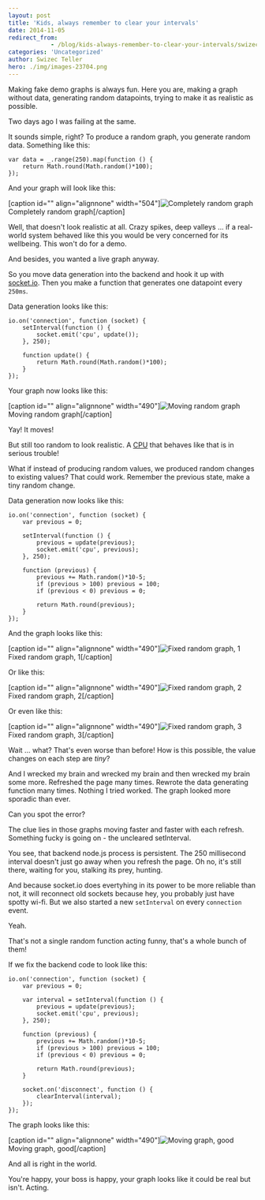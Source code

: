 ```yaml
---
layout: post
title: 'Kids, always remember to clear your intervals'
date: 2014-11-05
redirect_from: 
            - /blog/kids-always-remember-to-clear-your-intervals/swizec/6614
categories: 'Uncategorized'
author: Swizec Teller
hero: ./img/images-23704.png
---
```

Making fake demo graphs is always fun. Here you are, making a graph without data, generating random datapoints, trying to make it as realistic as possible.



Two days ago I was failing at the same.



It sounds simple, right? To produce a random graph, you generate random data. Something like this:



```
var data = _.range(250).map(function () {
    return Math.round(Math.random()*100);
});
```



And your graph will look like this:



\[caption id="" align="alignnone" width="504"]![Completely random graph](./img/images-23704.png "Completely random graph") Completely random graph\[/caption]



Well, that doesn't look realistic at all. Crazy spikes, deep valleys ... if a real-world system behaved like this you would be very concerned for its wellbeing. This won't do for a demo.



And besides, you wanted a live graph anyway.



So you move data generation into the backend and hook it up with [socket.io](http://socket.io/ "Socket.io"). Then you make a function that generates one datapoint every `250ms`.



Data generation looks like this:



```
io.on('connection', function (socket) {
    setInterval(function () {
        socket.emit('cpu', update());
    }, 250);

    function update() {
        return Math.round(Math.random()*100);
    }
});
```



Your graph now looks like this:



\[caption id="" align="alignnone" width="490"]![Moving random graph](./img/images-23705.gif "Moving random graph") Moving random graph\[/caption]



Yay! It moves!



But still too random to look realistic. A [CPU](http://en.wikipedia.org/wiki/Central_processing_unit "Central processing unit") that behaves like that is in serious trouble!



What if instead of producing random values, we produced random changes to existing values? That could work. Remember the previous state, make a tiny random change.



Data generation now looks like this:



```
io.on('connection', function (socket) {
    var previous = 0;

    setInterval(function () {
        previous = update(previous);
        socket.emit('cpu', previous);
    }, 250);

    function (previous) {
        previous += Math.random()*10-5;
        if (previous > 100) previous = 100;
        if (previous < 0) previous = 0;

        return Math.round(previous);
    }
});
```



And the graph looks like this:



\[caption id="" align="alignnone" width="490"]![Fixed random graph, 1](./img/images-23706.gif "Fixed random graph, 1") Fixed random graph, 1\[/caption]



Or like this:



\[caption id="" align="alignnone" width="490"]![Fixed random graph, 2](./img/images-23707.gif "Fixed random graph, 2") Fixed random graph, 2\[/caption]



Or even like this:



\[caption id="" align="alignnone" width="490"]![Fixed random graph, 3](./img/images-23708.gif "Fixed random graph, 3") Fixed random graph, 3\[/caption]



Wait ... what? That's even worse than before! How is this possible, the value changes on each step are _tiny_?



And I wrecked my brain and wrecked my brain and then wrecked my brain some more. Refreshed the page many times. Rewrote the data generating function many times. Nothing I tried worked. The graph looked more sporadic than ever.



Can you spot the error?



The clue lies in those graphs moving faster and faster with each refresh. Something fucky is going on - the uncleared setInterval.



You see, that backend node.js process is persistent. The 250 millisecond interval doesn't just go away when you refresh the page. Oh no, it's still there, waiting for you, stalking its prey, hunting.



And because socket.io does evertyhing in its power to be more reliable than not, it will reconnect old sockets because hey, you probably just have spotty wi-fi. But we also started a new `setInterval` on every `connection` event.



Yeah.



That's not a single random function acting funny, that's a whole bunch of them!



If we fix the backend code to look like this:



```
io.on('connection', function (socket) {
    var previous = 0;

    var interval = setInterval(function () {
        previous = update(previous);
        socket.emit('cpu', previous);
    }, 250);

    function (previous) {
        previous += Math.random()*10-5;
        if (previous > 100) previous = 100;
        if (previous < 0) previous = 0;

        return Math.round(previous);
    }

    socket.on('disconnect', function () {
        clearInterval(interval);
    });
});
```



The graph looks like this:



\[caption id="" align="alignnone" width="490"]![Moving graph, good](./img/images-23710.gif "Moving graph, good") Moving graph, good\[/caption]



And all is right in the world.



You're happy, your boss is happy, your graph looks like it could be real but isn't. Acting.